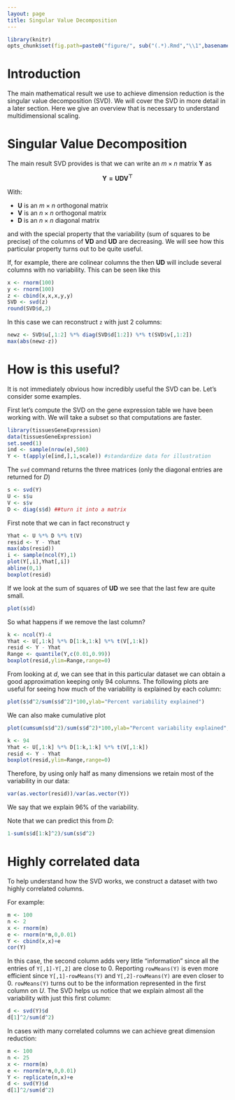 ```yaml
---
layout: page
title: Singular Value Decomposition
---
```


```r
library(knitr)
opts_chunk$set(fig.path=paste0("figure/", sub("(.*).Rmd","\\1",basename(knitr:::knit_concord$get('infile'))), "-"))
```

# Introduction
The main mathematical result we use to achieve dimension reduction is the singular value decomposition (SVD).
We will cover the SVD in more detail in a later section. Here we give an overview that is necessary to understand multidimensional scaling. 

# Singular Value Decomposition

The main result SVD provides is that we can write an $m \times n$ matrix $\mathbf{Y}$ as

$$\mathbf{Y = UDV^\top}$$


With:

* $\mathbf{U}$ is an $m\times n$ orthogonal matrix
* $\mathbf{V}$ is an $n\times n$ orthogonal matrix
* $\mathbf{D}$ is an $n\times n$ diagonal matrix

and with the special property that the variability (sum of squares to be precise) of the columns of $\mathbf{VD}$ and $\mathbf{UD}$ are decreasing. We will see how this  particular property turns out to be quite useful. 

If, for example, there are colinear columns the then  $\mathbf{UD}$ will include several columns with no variability. This can be seen like this
```r
x <- rnorm(100)
y <- rnorm(100)
z <- cbind(x,x,x,y,y)
SVD <- svd(z)
round(SVD$d,2)
```
In this case we can reconstruct `z` with just 2 columns:

```r
newz <- SVD$u[,1:2] %*% diag(SVD$d[1:2]) %*% t(SVD$v[,1:2])
max(abs(newz-z))
```

# How is this useful?

It is not immediately obvious how incredibly useful the SVD can be. Let's consider some examples.

First let's compute the SVD on the gene expression table we have been working with. We will take a subset so that computations are faster.
```r
library(tissuesGeneExpression)
data(tissuesGeneExpression)
set.seed(1)
ind <- sample(nrow(e),500)
Y <- t(apply(e[ind,],1,scale)) #standardize data for illustration
```

The `svd` command returns the three matrices (only the diagonal entries are returned for $D$)
```r
s <- svd(Y)
U <- s$u
V <- s$v
D <- diag(s$d) ##turn it into a matrix
```

First note that we can in fact reconstruct y

```r
Yhat <- U %*% D %*% t(V)
resid <- Y - Yhat
max(abs(resid))
i <- sample(ncol(Y),1)
plot(Y[,i],Yhat[,i])
abline(0,1)
boxplot(resid)
```

If we look at the sum of squares of $\mathbf{UD}$ we see that the last few are quite small. 

```r
plot(s$d)
```

So what happens if we remove the last column?
```r
k <- ncol(Y)-4
Yhat <- U[,1:k] %*% D[1:k,1:k] %*% t(V[,1:k])
resid <- Y - Yhat 
Range <- quantile(Y,c(0.01,0.99))
boxplot(resid,ylim=Range,range=0)
```

From looking at $d$, we can see that in this particular dataset we can obtain a good approximation keeping only 94 columns. The following plots are useful for seeing how much of the variability is explained by each column:

```r
plot(s$d^2/sum(s$d^2)*100,ylab="Percent variability explained")
```
We can also make cumulative plot

```r
plot(cumsum(s$d^2)/sum(s$d^2)*100,ylab="Percent variability explained",ylim=c(0,100),type="l")
```


```r
k <- 94
Yhat <- U[,1:k] %*% D[1:k,1:k] %*% t(V[,1:k])
resid <- Y - Yhat
boxplot(resid,ylim=Range,range=0)
```

Therefore, by using only half as many dimensions we retain most of the variability in our data:

```r
var(as.vector(resid))/var(as.vector(Y))
```

We say that we explain 96% of the variability.

Note that we can predict this from $D$:
```r
1-sum(s$d[1:k]^2)/sum(s$d^2)
```


# Highly correlated data

To help understand how the SVD works, we construct a dataset with two highly correlated columns. 

For example:

```r
m <- 100
n <- 2
x <- rnorm(m)
e <- rnorm(n*m,0,0.01)
Y <- cbind(x,x)+e
cor(Y)
```
In this case, the second column adds very little "information" since all the entries of `Y[,1]-Y[,2]` are close to 0. Reporting `rowMeans(Y)` is even more efficient since `Y[,1]-rowMeans(Y)` and `Y[,2]-rowMeans(Y)` are even closer to 0. `rowMeans(Y)`  turns out to be the information represented in the first column on $U$. The SVD helps us notice that we explain almost all the variability with just this first column:

```r
d <- svd(Y)$d
d[1]^2/sum(d^2)
```

In cases with many correlated columns we can achieve great dimension reduction:

```r
m <- 100
n <- 25
x <- rnorm(m)
e <- rnorm(n*m,0,0.01)
Y <- replicate(n,x)+e
d <- svd(Y)$d
d[1]^2/sum(d^2)
```





